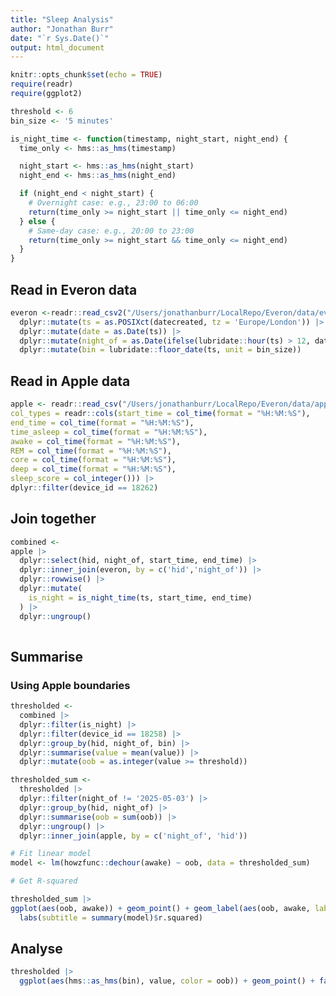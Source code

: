 ```yaml
---
title: "Sleep Analysis"
author: "Jonathan Burr"
date: "`r Sys.Date()`"
output: html_document
---
```


```r
knitr::opts_chunk$set(echo = TRUE)
require(readr)
require(ggplot2)

threshold <- 6
bin_size <- '5 minutes'

is_night_time <- function(timestamp, night_start, night_end) {
  time_only <- hms::as_hms(timestamp)

  night_start <- hms::as_hms(night_start)
  night_end <- hms::as_hms(night_end)

  if (night_end < night_start) {
    # Overnight case: e.g., 23:00 to 06:00
    return(time_only >= night_start || time_only <= night_end)
  } else {
    # Same-day case: e.g., 20:00 to 23:00
    return(time_only >= night_start && time_only <= night_end)
  }
}


```

## Read in Everon data 

```r
everon <-readr::read_csv2("/Users/jonathanburr/LocalRepo/Everon/data/everon/to_postgresql.csv") |>
  dplyr::mutate(ts = as.POSIXct(datecreated, tz = 'Europe/London')) |>
  dplyr::mutate(date = as.Date(ts)) |>
  dplyr::mutate(night_of = as.Date(ifelse(lubridate::hour(ts) > 12, date, date-1))) |>
  dplyr::mutate(bin = lubridate::floor_date(ts, unit = bin_size))
```

## Read in Apple data

```r

apple <- readr::read_csv("/Users/jonathanburr/LocalRepo/Everon/data/apple_health_export/sleep_summaries.csv",
col_types = readr::cols(start_time = col_time(format = "%H:%M:%S"),
end_time = col_time(format = "%H:%M:%S"),
time_asleep = col_time(format = "%H:%M:%S"),
awake = col_time(format = "%H:%M:%S"),
REM = col_time(format = "%H:%M:%S"),
core = col_time(format = "%H:%M:%S"),
deep = col_time(format = "%H:%M:%S"),
sleep_score = col_integer())) |>
dplyr::filter(device_id == 18262)

```

## Join together 

```r
combined <-
apple |>
  dplyr::select(hid, night_of, start_time, end_time) |>
  dplyr::inner_join(everon, by = c('hid','night_of')) |>
  dplyr::rowwise() |>
  dplyr::mutate(
    is_night = is_night_time(ts, start_time, end_time)
  ) |>
  dplyr::ungroup() 
                
```  

## Summarise
### Using Apple boundaries

``` r

thresholded <-
  combined |>
  dplyr::filter(is_night) |>
  dplyr::filter(device_id == 18258) |>
  dplyr::group_by(hid, night_of, bin) |>
  dplyr::summarise(value = mean(value)) |>
  dplyr::mutate(oob = as.integer(value >= threshold)) 

thresholded_sum <-
  thresholded |>
  dplyr::filter(night_of != '2025-05-03') |>
  dplyr::group_by(hid, night_of) |>
  dplyr::summarise(oob = sum(oob)) |>
  dplyr::ungroup() |>
  dplyr::inner_join(apple, by = c('night_of', 'hid')) 

# Fit linear model
model <- lm(howzfunc::dechour(awake) ~ oob, data = thresholded_sum)

# Get R-squared

thresholded_sum |>
ggplot(aes(oob, awake)) + geom_point() + geom_label(aes(oob, awake, label = night_of),size =3) + geom_smooth(method = 'lm') +
  labs(subtitle = summary(model)$r.squared)

```

## Analyse

```r

thresholded |>
  ggplot(aes(hms::as_hms(bin), value, color = oob)) + geom_point() + facet_wrap(night_of~.)

```
